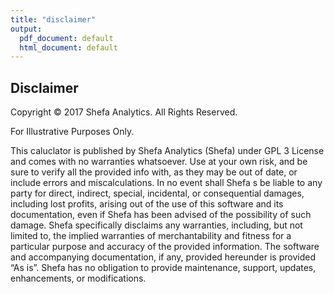```yaml
---
title: "disclaimer"
output:
  pdf_document: default
  html_document: default
---
```


## Disclaimer
Copyright © 2017 Shefa Analytics. All Rights Reserved. 

For Illustrative Purposes Only. 


This caluclator is published by Shefa Analytics (Shefa) under GPL 3 License and comes with no warranties whatsoever. Use at your own risk, and be sure to verify all the provided info with, as they may be out of date, or include errors and miscalculations. In no event shall Shefa s be liable to any party for direct, indirect, special, incidental, or consequential damages, including lost profits, arising out of the use of this software and its documentation, even if Shefa has been advised of the possibility of such damage. Shefa specifically disclaims any warranties, including, but not limited to, the implied warranties of merchantability and fitness for a particular purpose and accuracy of the provided information. The software and accompanying documentation, if any, provided hereunder is provided "As is". Shefa has no obligation to provide maintenance, support, updates, enhancements, or modifications.
